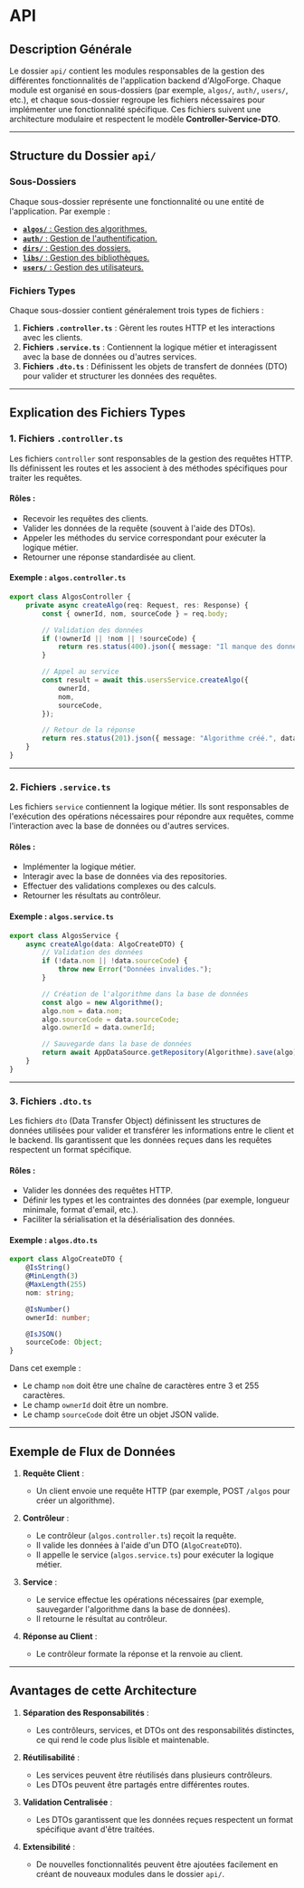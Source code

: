 
# API

<GitHubFolderStructure
	githubUrl="https://github.com/Bing-Chill-inc/Algoforge-main"
	pathToDisplay="src/back/api"
	openByDefault
/>

## Description Générale

Le dossier `api/` contient les modules responsables de la gestion des différentes fonctionnalités de l'application backend d'AlgoForge. Chaque module est organisé en sous-dossiers (par exemple, `algos/`, `auth/`, `users/`, etc.), et chaque sous-dossier regroupe les fichiers nécessaires pour implémenter une fonctionnalité spécifique. Ces fichiers suivent une architecture modulaire et respectent le modèle **Controller-Service-DTO**.

---

## Structure du Dossier `api/`

### Sous-Dossiers

Chaque sous-dossier représente une fonctionnalité ou une entité de l'application. Par exemple :

-   [**`algos/`** : Gestion des algorithmes.](./01_algos.mdx)
-   [**`auth/`** : Gestion de l'authentification.](./02_auth.mdx)
-   [**`dirs/`** : Gestion des dossiers.](./03_dirs.mdx)
-   [**`libs/`** : Gestion des bibliothèques.](./04_libs.mdx)
-   [ **`users/`** : Gestion des utilisateurs.](./05_users.mdx)

### Fichiers Types

Chaque sous-dossier contient généralement trois types de fichiers :

1. **Fichiers `.controller.ts`** : Gèrent les routes HTTP et les interactions avec les clients.
2. **Fichiers `.service.ts`** : Contiennent la logique métier et interagissent avec la base de données ou d'autres services.
3. **Fichiers `.dto.ts`** : Définissent les objets de transfert de données (DTO) pour valider et structurer les données des requêtes.

---

## Explication des Fichiers Types

### 1. **Fichiers `.controller.ts`**

Les fichiers `controller` sont responsables de la gestion des requêtes HTTP. Ils définissent les routes et les associent à des méthodes spécifiques pour traiter les requêtes.

#### Rôles :

-   Recevoir les requêtes des clients.
-   Valider les données de la requête (souvent à l'aide des DTOs).
-   Appeler les méthodes du service correspondant pour exécuter la logique métier.
-   Retourner une réponse standardisée au client.

#### Exemple : `algos.controller.ts`

```typescript
export class AlgosController {
	private async createAlgo(req: Request, res: Response) {
		const { ownerId, nom, sourceCode } = req.body;

		// Validation des données
		if (!ownerId || !nom || !sourceCode) {
			return res.status(400).json({ message: "Il manque des données." });
		}

		// Appel au service
		const result = await this.usersService.createAlgo({
			ownerId,
			nom,
			sourceCode,
		});

		// Retour de la réponse
		return res.status(201).json({ message: "Algorithme créé.", data: result });
	}
}
```

---

### 2. **Fichiers `.service.ts`**

Les fichiers `service` contiennent la logique métier. Ils sont responsables de l'exécution des opérations nécessaires pour répondre aux requêtes, comme l'interaction avec la base de données ou d'autres services.

#### Rôles :

-   Implémenter la logique métier.
-   Interagir avec la base de données via des repositories.
-   Effectuer des validations complexes ou des calculs.
-   Retourner les résultats au contrôleur.

#### Exemple : `algos.service.ts`

```typescript
export class AlgosService {
	async createAlgo(data: AlgoCreateDTO) {
		// Validation des données
		if (!data.nom || !data.sourceCode) {
			throw new Error("Données invalides.");
		}

		// Création de l'algorithme dans la base de données
		const algo = new Algorithme();
		algo.nom = data.nom;
		algo.sourceCode = data.sourceCode;
		algo.ownerId = data.ownerId;

		// Sauvegarde dans la base de données
		return await AppDataSource.getRepository(Algorithme).save(algo);
	}
}
```

---

### 3. **Fichiers `.dto.ts`**

Les fichiers `dto` (Data Transfer Object) définissent les structures de données utilisées pour valider et transférer les informations entre le client et le backend. Ils garantissent que les données reçues dans les requêtes respectent un format spécifique.

#### Rôles :

-   Valider les données des requêtes HTTP.
-   Définir les types et les contraintes des données (par exemple, longueur minimale, format d'email, etc.).
-   Faciliter la sérialisation et la désérialisation des données.

#### Exemple : `algos.dto.ts`

```typescript
export class AlgoCreateDTO {
	@IsString()
	@MinLength(3)
	@MaxLength(255)
	nom: string;

	@IsNumber()
	ownerId: number;

	@IsJSON()
	sourceCode: Object;
}
```

Dans cet exemple :

-   Le champ `nom` doit être une chaîne de caractères entre 3 et 255 caractères.
-   Le champ `ownerId` doit être un nombre.
-   Le champ `sourceCode` doit être un objet JSON valide.

---

## Exemple de Flux de Données

1. **Requête Client** :

    - Un client envoie une requête HTTP (par exemple, POST `/algos` pour créer un algorithme).

2. **Contrôleur** :

    - Le contrôleur (`algos.controller.ts`) reçoit la requête.
    - Il valide les données à l'aide d'un DTO (`AlgoCreateDTO`).
    - Il appelle le service (`algos.service.ts`) pour exécuter la logique métier.

3. **Service** :

    - Le service effectue les opérations nécessaires (par exemple, sauvegarder l'algorithme dans la base de données).
    - Il retourne le résultat au contrôleur.

4. **Réponse au Client** :
    - Le contrôleur formate la réponse et la renvoie au client.

---

## Avantages de cette Architecture

1. **Séparation des Responsabilités** :

    - Les contrôleurs, services, et DTOs ont des responsabilités distinctes, ce qui rend le code plus lisible et maintenable.

2. **Réutilisabilité** :

    - Les services peuvent être réutilisés dans plusieurs contrôleurs.
    - Les DTOs peuvent être partagés entre différentes routes.

3. **Validation Centralisée** :

    - Les DTOs garantissent que les données reçues respectent un format spécifique avant d'être traitées.

4. **Extensibilité** :
    - De nouvelles fonctionnalités peuvent être ajoutées facilement en créant de nouveaux modules dans le dossier `api/`.
